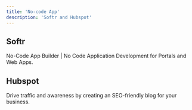 ```yaml
---
title: 'No-code App'
description: 'Softr and Hubspot'
---
```


## Softr

No-Code App Builder | No Code Application Development for Portals and Web Apps.

<CardGroup cols={2}>
  <Card
    title="Bodrum Futbol"
    icon="futbol"
    href="https://www.bodrum.futbol/"
  >
  </Card>
  <Card
    title="GÜL-TEKİN Mühendislik"
    icon="solar-panel"
    href="https://www.gul-tekinmuhendislik.com/"
  >
  </Card>
  <Card
    title="Lüks Bodrum"
    icon="fire-flame-simple"
    href="https://www.gul-tekinmuhendislik.com/"
  >
  </Card>
<Card
    title="The Losh Hotel"
    icon="hotel"
    href="https://www.theloshhotel.com/"
  >
  </Card>
  <Card
    title="MuKa Life & Beach"
    icon="umbrella-beach"
    href="hhttps://www.mukalife.com/"
  >
  </Card>
 
</CardGroup>

## Hubspot

Drive traffic and awareness by creating an SEO-friendly blog for your business.

<CardGroup cols={2}>
  <Card
    title="Yolo Yalıkavak"
    icon="hubspot"
    href="https://yoloyalikavak.simgeyachting.com/"
  >
  </Card>
  <Card
    title="Explore Bodrum"
    icon="hubspot"
    href="https://explorebodrum.blog/"
  >
  </Card>

 
</CardGroup>
